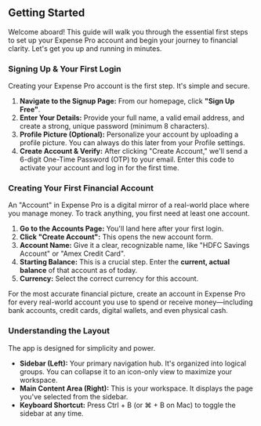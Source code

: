 <a id="getting-started"></a>
## <Icon name="rocket" /> Getting Started

Welcome aboard! This guide will walk you through the essential first steps to set up your Expense Pro account and begin your journey to financial clarity. Let's get you up and running in minutes.

<a id="getting-started-signup"></a>
### Signing Up & Your First Login
Creating your Expense Pro account is the first step. It's simple and secure.

1.  **Navigate to the Signup Page:** From our homepage, click **"Sign Up Free"**.
2.  **Enter Your Details:** Provide your full name, a valid email address, and create a strong, unique password (minimum 8 characters).
3.  **Profile Picture (Optional):** Personalize your account by uploading a profile picture. You can always do this later from your Profile settings.
4.  **Create Account & Verify:** After clicking "Create Account," we'll send a 6-digit One-Time Password (OTP) to your email. Enter this code to activate your account and log in for the first time.

<a id="getting-started-first-account"></a>
### Creating Your First Financial Account
An "Account" in Expense Pro is a digital mirror of a real-world place where you manage money. To track anything, you first need at least one account.

1.  **Go to the Accounts Page:** You'll land here after your first login.
2.  **Click "Create Account":** This opens the new account form.
3.  **Account Name:** Give it a clear, recognizable name, like "HDFC Savings Account" or "Amex Credit Card".
4.  **Starting Balance:** This is a crucial step. Enter the **current, actual balance** of that account as of today.
5.  **Currency:** Select the correct currency for this account.

<Alert variant="tip" title="Pro Tip: Be Thorough!">
For the most accurate financial picture, create an account in Expense Pro for every real-world account you use to spend or receive money—including bank accounts, credit cards, digital wallets, and even physical cash.
</Alert>

<a id="getting-started-layout"></a>
### Understanding the Layout
The app is designed for simplicity and power.
*   **Sidebar (Left):** Your primary navigation hub. It's organized into logical groups. You can collapse it to an icon-only view to maximize your workspace.
*   **Main Content Area (Right):** This is your workspace. It displays the page you've selected from the sidebar.
*   **Keyboard Shortcut:** Press <Keybind>Ctrl</Keybind> + <Keybind>B</Keybind> (or <Keybind>⌘</Keybind> + <Keybind>B</Keybind> on Mac) to toggle the sidebar at any time.